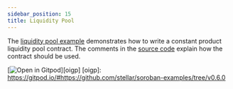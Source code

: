 ```yaml
---
sidebar_position: 15
title: Liquidity Pool
---
```


The [liquidity pool example] demonstrates how to write a constant product liquidity pool contract. The comments in the [source code] explain how the contract should be used.

[![Open in Gitpod](https://gitpod.io/button/open-in-gitpod.svg)][oigp]
[oigp]: https://gitpod.io/#https://github.com/stellar/soroban-examples/tree/v0.6.0

[liquidity pool example]: https://github.com/stellar/soroban-examples/tree/v0.6.0/liquidity_pool
[source code]: https://github.com/stellar/soroban-examples/blob/v0.6.0/liquidity_pool/src/lib.rs#L143
